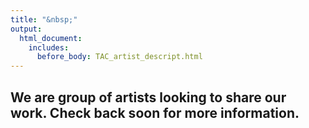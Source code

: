 ```yaml
---
title: "&nbsp;"
output:
  html_document:
    includes:
      before_body: TAC_artist_descript.html
---
```


## We are group of artists looking to share our work. Check back soon for more information. 